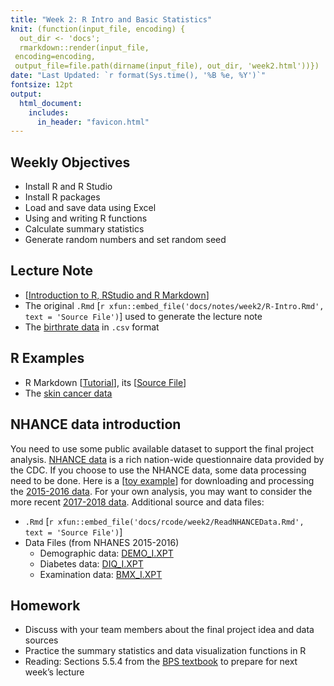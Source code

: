 ```yaml
---
title: "Week 2: R Intro and Basic Statistics"
knit: (function(input_file, encoding) {
  out_dir <- 'docs';
  rmarkdown::render(input_file,
 encoding=encoding,
 output_file=file.path(dirname(input_file), out_dir, 'week2.html'))})
date: "Last Updated: `r format(Sys.time(), '%B %e, %Y')`"
fontsize: 12pt
output: 
  html_document:
    includes:
      in_header: "favicon.html"
---
```


## Weekly Objectives

  * Install R and R Studio
  * Install R packages
  * Load and save data using Excel
  * Using and writing R functions
  * Calculate summary statistics
  * Generate random numbers and set random seed
  
## Lecture Note

  + [[Introduction to R, RStudio and R Markdown](notes/week2/R-Intro.html){target='_blank'}]
  + The original `.Rmd` [`r xfun::embed_file('docs/notes/week2/R-Intro.Rmd', text = 'Source File')`] used to generate the lecture note
  + The [birthrate data](data/birthrate.csv){target='_blank'} in `.csv` format
  
## R Examples

  + R Markdown [[Tutorial](https://teazrq.github.io/SMLR/rmarkdown-basics.html)], its [[Source File](https://minhaskamal.github.io/DownGit/#/home?url=https://github.com/teazrq/SMLR/blob/master/1.2-rmd-basics.Rmd)]
  + The [skin cancer data](data/skincancer.txt){target='_blank'}
  
## NHANCE data introduction

You need to use some public available dataset to support the final project analysis. [NHANCE data](https://wwwn.cdc.gov/nchs/nhanes/) is a rich nation-wide questionnaire data provided by the CDC. If you choose to use the NHANCE data, some data processing need to be done. Here is a [[toy example](rcode/week2/ReadNHANCEData.html)] for downloading and processing the [2015-2016 data](https://wwwn.cdc.gov/nchs/nhanes/continuousnhanes/default.aspx?BeginYear=2015). For your own analysis, you may want to consider the more recent [2017-2018 data](https://wwwn.cdc.gov/nchs/nhanes/continuousnhanes/default.aspx?BeginYear=2017). Additional source and data files:

  * `.Rmd` [`r xfun::embed_file('docs/rcode/week2/ReadNHANCEData.Rmd', text = 'Source File')`]
  * Data Files (from NHANES 2015-2016)
      + Demographic data: [DEMO_I.XPT](https://wwwn.cdc.gov/Nchs/Nhanes/2015-2016/DEMO_I.XPT)
      + Diabetes data: [DIQ_I.XPT](https://wwwn.cdc.gov/Nchs/Nhanes/2015-2016/DIQ_I.XPT)
      + Examination data: [BMX_I.XPT](https://wwwn.cdc.gov/Nchs/Nhanes/2015-2016/BMX_I.XPT)

## Homework

  + Discuss with your team members about the final project idea and data sources
  + Practice the summary statistics and data visualization functions in R
  + Reading: Sections 5.5.4 from the [BPS textbook](info.html) to prepare for next week's lecture